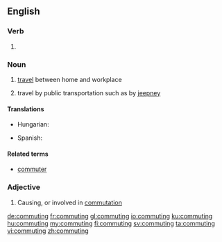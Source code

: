 ==English==

===Verb===
{{head|en|present participle}}

# {{present participle of|commute|lang=en}}

===Noun===
{{wikipedia}}
{{en-noun|-}}

# [[travel]] between home and workplace
# {{context|Philippines|lang=en}} travel by public transportation such as by [[jeepney]]

====Translations====

{{trans-top|travel between home and workplace}}
* Hungarian: {{t+|hu|ingázás}}
{{trans-mid}}
* Spanish: {{t+|es|conmutaje}}
{{trans-bottom}}

====Related terms====
* [[commuter]]

===Adjective===
{{en-adj|-}}

# Causing, or involved in [[commutation]]

[[de:commuting]]
[[fr:commuting]]
[[gl:commuting]]
[[io:commuting]]
[[ku:commuting]]
[[hu:commuting]]
[[my:commuting]]
[[fi:commuting]]
[[sv:commuting]]
[[ta:commuting]]
[[vi:commuting]]
[[zh:commuting]]